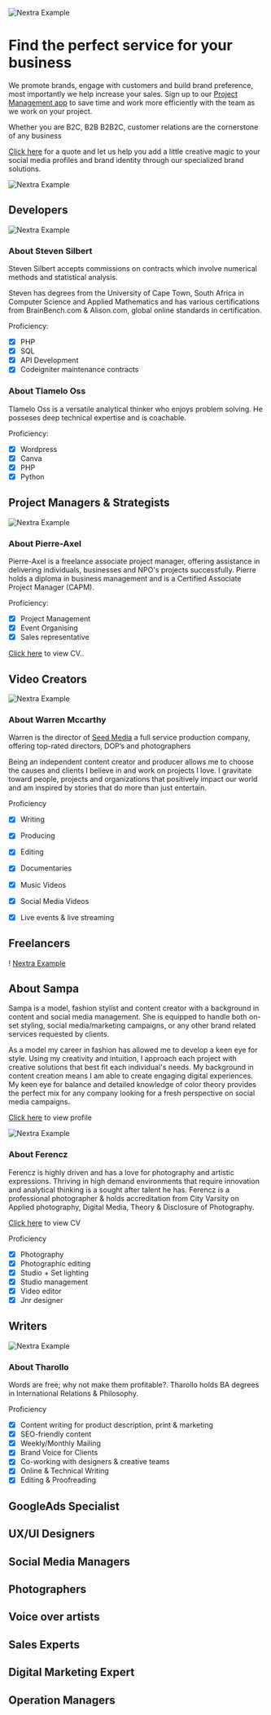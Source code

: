 
<Bleed>![Nextra Example](../public/ceo.png)</Bleed>

# Find the perfect service for your business

We promote brands, engage with customers and build brand preference, most importantly we help increase your sales. Sign up to our [Project Management app](https://bh-projectmanager.bubbleapps.io/?debug_mode=true) to save time and work more efficiently with the team as we work on your project. 

Whether you are B2C, B2B B2B2C, customer relations are the cornerstone of any business

[Click here](https://bit.ly/business-hustle) for a quote and let us help you add a little creative magic to your social media profiles and brand identity through our specialized brand solutions.


<Bleed>![Nextra Example](../public/ourprocess.png)</Bleed>


## Developers 
<Bleed>![Nextra Example](../public/Developers.png)</Bleed>

### About Steven Silbert 

Steven Silbert accepts commissions on contracts which involve numerical methods and statistical analysis.

Steven has degrees from the University of Cape Town, South Africa in Computer Science and Applied Mathematics and has various certifications from BrainBench.com & Alison.com, global online standards in certification.

Proficiency: 

- [x] PHP  
- [x] SQL
- [x] API Development
- [x] Codeigniter maintenance contracts

### About Tlamelo Oss

Tlamelo Oss is a versatile analytical thinker who enjoys problem solving. He posseses deep technical expertise and is coachable.

Proficiency: 

- [x] Wordpress 
- [x] Canva
- [x] PHP
- [x] Python

## Project Managers & Strategists

<Bleed>![Nextra Example](../public/pm.png)</Bleed>

### About Pierre-Axel

Pierre-Axel is a freelance associate project manager, offering assistance in delivering individuals, businesses and NPO's projects successfully. Pierre holds a diploma in business management and is a Certified Associate Project Manager (CAPM). 

Proficiency: 

- [x] Project Management
- [x] Event Organising 
- [x] Sales representative 

[Click here](https://github.com/JacobSeatlholo/businesshustle-/raw/main/public/CVPORTFOLIO04.pdf) to view CV..

## Video Creators

<Bleed>![Nextra Example](../public/waz.png)</Bleed>

### About Warren Mccarthy 

Warren is the director of [Seed Media](https://seedmedia.co.za/) a full service production company, offering top-rated directors, DOP’s and photographers

Being an independent content creator and producer allows me to choose the causes and clients I believe in and work on projects I love. I gravitate toward people, projects and organizations that positively impact our world and am inspired by stories that do more than just entertain. 

Proficiency 

- [x] Writing 
- [x] Producing  
- [x] Editing
- [x] Documentaries 
- [x] Music Videos 
- [x] Social Media Videos 
- [x] Live events & live streaming


## Freelancers

<Bleed>! [Nextra Example](../public/SampaKaidee.png)</Bleed>

## About Sampa 

Sampa is a model, fashion stylist and content creator with a background in content and social media management. She is equipped to handle both on-set styling, social media/marketing campaigns, or any other brand related services requested by clients.

As a model my career in fashion has allowed me to develop a keen eye for style. Using my creativity and intuition, I approach each project with creative solutions that best fit each individual's needs. My background in content creation means I am able to create engaging digital experiences. My keen eye for balance and detailed knowledge of color theory provides the perfect mix for any company looking for a fresh perspective on social media campaigns.

[Click here](https://www.instagram.com/_kxidee_/) to view profile

<Bleed>![Nextra Example](../public/Fer.png)</Bleed>

### About Ferencz

Ferencz is highly driven and has a love for photography and artistic expressions. Thriving in high demand environments that require innovation and analytical thinking is a sought after talent he has. Ferencz is a professional photographer & holds accreditation from City Varsity on Applied photography, Digital Media, Theory & Disclosure of Photography.

[Click here](https://github.com/JacobSeatlholo/businesshustle-/raw/main/public/Ferencz%20Szucs%20CV%20JULY%202022.pdf) to view CV

Proficiency 

- [x] Photography
- [x] Photographic editing 
- [x] Studio + Set lighting
- [x] Studio management
- [x] Video editor 
- [x] Jnr designer

## Writers

<Bleed>![Nextra Example](../public/ts.png)</Bleed>

### About Tharollo 

Words are free; why not make them profitable?. Tharollo holds BA degrees in International Relations & Philosophy.

Proficiency

- [x] Content writing for product description, print & marketing
- [x] SEO-friendly content
- [x] Weekly/Monthly Mailing
- [x] Brand Voice for Clients
- [x] Co-working with designers & creative teams
- [x] Online & Technical Writing
- [x] Editing & Proofreading

## GoogleAds Specialist

## UX/UI Designers

## Social Media Managers

## Photographers

## Voice over artists

## Sales Experts

## Digital Marketing Expert

## Operation Managers





